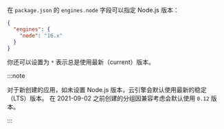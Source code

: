 
在 `package.json` 的 `engines.node` 字段可以指定 Node.js 版本：

```json title='package.json'
{
  "engines": {
    "node": "16.x"
  }
}
```

你还可以设置为 `*` 表示总是使用最新（current）版本。

:::note

<Conditional brand="leancloud">对于新创建的应用，</Conditional>如未设置 Node.js
版本，云引擎会默认使用最新的稳定（LTS）版本。
<Conditional brand="leancloud">
  在 2021-09-02 之前创建的分组因兼容考虑会默认使用 `0.12` 版本。
</Conditional>

:::
